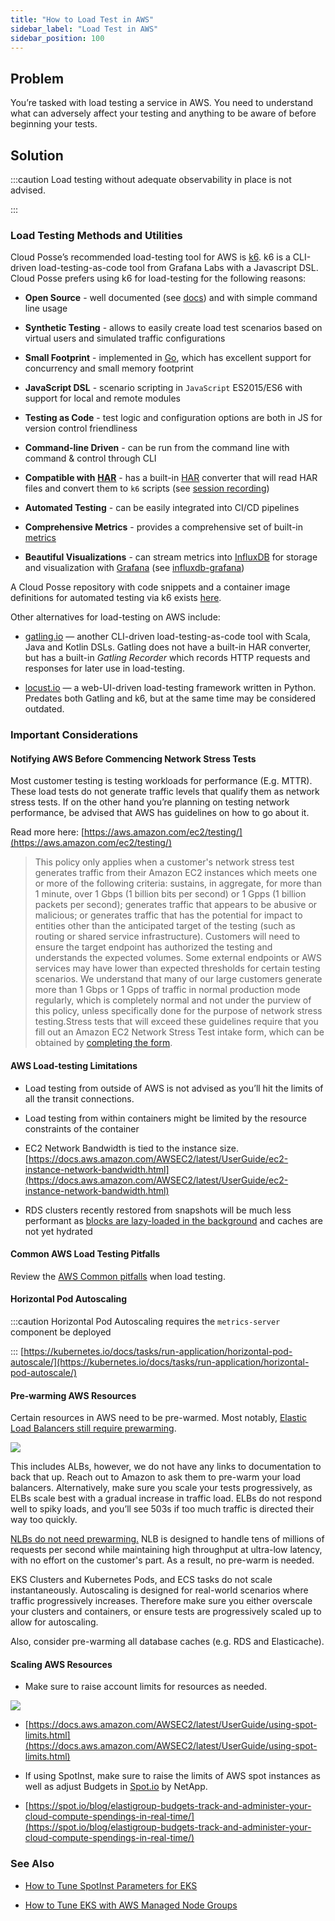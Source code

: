 ```yaml
---
title: "How to Load Test in AWS"
sidebar_label: "Load Test in AWS"
sidebar_position: 100
---
```


## Problem

You’re tasked with load testing a service in AWS. You need to understand what can adversely affect your testing and anything to be aware of before beginning your tests.

## Solution

:::caution
Load testing without adequate observability in place is not advised.

:::

### Load Testing Methods and Utilities
Cloud Posse’s recommended load-testing tool for AWS is [k6](https://k6.io/). k6 is a CLI-driven load-testing-as-code tool from Grafana Labs with a Javascript DSL. Cloud Posse prefers using k6 for load-testing for the following reasons:

- **Open Source** - well documented (see [docs](https://docs.k6.io/docs)) and with simple command line usage

- **Synthetic Testing** - allows to easily create load test scenarios based on virtual users and simulated traffic configurations

- **Small Footprint** - implemented in [Go](https://golang.org/), which has excellent support for concurrency and small memory footprint

- **JavaScript DSL** - scenario scripting in `JavaScript` ES2015/ES6 with support for local and remote modules

- **Testing as Code** - test logic and configuration options are both in JS for version control friendliness

- **Command-line Driven** - can be run from the command line with command & control through CLI

- **Compatible with** [**HAR**](http://www.softwareishard.com/blog/har-12-spec/) - has a built-in [HAR](http://www.softwareishard.com/blog/har-12-spec/) converter that will read HAR files and convert them to `k6` scripts (see [session recording](https://docs.k6.io/docs/session-recording-har-support))

- **Automated Testing** - can be easily integrated into CI/CD pipelines

- **Comprehensive Metrics** - provides a comprehensive set of built-in [metrics](https://docs.k6.io/docs/result-metrics)

- **Beautiful Visualizations** - can stream metrics into [InfluxDB](https://www.influxdata.com/) for storage and visualization with [Grafana](https://grafana.com/) (see [influxdb-grafana](https://docs.k6.io/docs/influxdb-grafana))

A Cloud Posse repository with code snippets and a container image definitions for automated testing via k6 exists [here](https://github.com/cloudposse/load-testing).

Other alternatives for load-testing on AWS include:

- [gatling.io](https://gatling.io/) — another CLI-driven load-testing-as-code tool with Scala, Java and Kotlin DSLs. Gatling does not have a built-in HAR converter, but has a built-in _Gatling Recorder_ which records HTTP requests and responses for later use in load-testing.

- [locust.io](https://locust.io/) — a web-UI-driven load-testing framework written in Python. Predates both Gatling and k6, but at the same time may be considered outdated.

### Important Considerations

#### Notifying AWS Before Commencing Network Stress Tests
Most customer testing is testing workloads for performance (E.g. MTTR).  These load tests do not generate traffic levels that qualify them as network stress tests. If on the other hand you’re planning on testing network performance, be advised that AWS has guidelines on how to go about it.

Read more here: [https://aws.amazon.com/ec2/testing/](https://aws.amazon.com/ec2/testing/)

> This policy only applies when a customer's network stress test generates traffic from their Amazon EC2 instances which meets one or more of the following criteria: sustains, in aggregate, for more than 1 minute, over 1 Gbps (1 billion bits per second) or 1 Gpps (1 billion packets per second); generates traffic that appears to be abusive or malicious; or generates traffic that has the potential for impact to entities other than the anticipated target of the testing (such as routing or shared service infrastructure). Customers will need to ensure the target endpoint has authorized the testing and understands the expected volumes. Some external endpoints or AWS services may have lower than expected thresholds for certain testing scenarios. We understand that many of our large customers generate more than 1 Gbps or 1 Gpps of traffic in normal production mode regularly, which is completely normal and not under the purview of this policy, unless specifically done for the purpose of network stress testing.Stress tests that will exceed these guidelines require that you fill out an Amazon EC2 Network Stress Test intake form, which can be obtained by [completing the form](https://console.aws.amazon.com/support/contacts#/simulated-events).

#### AWS Load-testing Limitations
- Load testing from outside of AWS is not advised as you’ll hit the limits of all the transit connections.

- Load testing from within containers might be limited by the resource constraints of the container

- EC2 Network Bandwidth is tied to the instance size. [https://docs.aws.amazon.com/AWSEC2/latest/UserGuide/ec2-instance-network-bandwidth.html](https://docs.aws.amazon.com/AWSEC2/latest/UserGuide/ec2-instance-network-bandwidth.html)

- RDS clusters recently restored from snapshots will be much less performant as [blocks are lazy-loaded in the background](https://docs.aws.amazon.com/AmazonRDS/latest/UserGuide/USER_RestoreFromSnapshot.html#:~:text=The%20DB%20instance%20continues%20to%20load%20data%20in%20the%20background.%20This%20is%20known%20as%20lazy%20loading.) and caches are not yet hydrated

#### Common AWS Load Testing Pitfalls
Review the [AWS Common pitfalls](https://aws.amazon.com/articles/best-practices-in-evaluating-elastic-load-balancing/#:~:text=Common%20Pitfalls%20When%20Testing%20Elastic%20Load%20Balancing) when load testing.

#### Horizontal Pod Autoscaling

:::caution
Horizontal Pod Autoscaling requires the `metrics-server` component be deployed

:::
[https://kubernetes.io/docs/tasks/run-application/horizontal-pod-autoscale/](https://kubernetes.io/docs/tasks/run-application/horizontal-pod-autoscale/)

#### Pre-warming AWS Resources
Certain resources in AWS need to be pre-warmed. Most notably, [Elastic Load Balancers still require prewarming](https://aws.amazon.com/articles/best-practices-in-evaluating-elastic-load-balancing/#pre-warming).

<img src="/assets/refarch/cleanshot-2022-02-07-at-18.25.34-20220208-002609.png" /><br/>

This includes ALBs, however, we do not have any links to documentation to back that up. Reach out to Amazon to ask them to pre-warm your load balancers. Alternatively, make sure you scale your tests progressively, as ELBs scale best with a gradual increase in traffic load. ELBs do not respond well to spiky loads, and you’ll see 503s if too much traffic is directed their way too quickly.

[NLBs do not need prewarming.](https://aws.amazon.com/blogs/aws/new-network-load-balancer-effortless-scaling-to-millions-of-requests-per-second/) NLB is designed to handle tens of millions of requests per second while maintaining high throughput at ultra-low latency, with no effort on the customer's part. As a result, no pre-warm is needed.

EKS Clusters and Kubernetes Pods, and ECS tasks do not scale instantaneously. Autoscaling is designed for real-world scenarios where traffic progressively increases. Therefore make sure you either overscale your clusters and containers, or ensure tests are progressively scaled up to allow for autoscaling.

Also, consider pre-warming all database caches (e.g. RDS and Elasticache).

#### Scaling AWS Resources
- Make sure to raise account limits for resources as needed.

<img src="/assets/refarch/cleanshot-2022-02-07-at-18.16.18-20220208-001639.png" /><br/>

- [https://docs.aws.amazon.com/AWSEC2/latest/UserGuide/using-spot-limits.html](https://docs.aws.amazon.com/AWSEC2/latest/UserGuide/using-spot-limits.html)

- If using SpotInst, make sure to raise the limits of AWS spot instances as well as adjust Budgets in [Spot.io](https://console.spotinst.com/spt/budget/aws) by NetApp.

- [https://spot.io/blog/elastigroup-budgets-track-and-administer-your-cloud-compute-spendings-in-real-time/](https://spot.io/blog/elastigroup-budgets-track-and-administer-your-cloud-compute-spendings-in-real-time/)

### See Also
- [How to Tune SpotInst Parameters for EKS](/reference-architecture/how-to-guides/integrations/spotinst/how-to-tune-spotinst-parameters-for-eks)

- [How to Tune EKS with AWS Managed Node Groups](/reference-architecture/how-to-guides/tutorials/how-to-tune-eks-with-aws-managed-node-groups)


